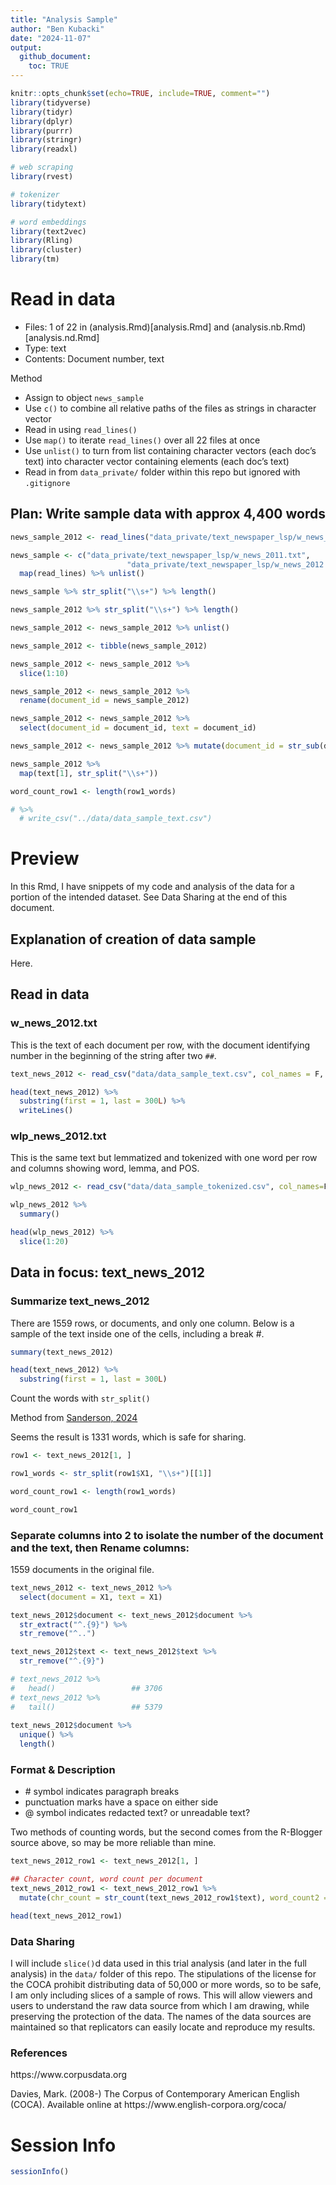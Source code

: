 ```yaml
---
title: "Analysis Sample"
author: "Ben Kubacki"
date: "2024-11-07"
output: 
  github_document:
    toc: TRUE
---
```


```r
knitr::opts_chunk$set(echo=TRUE, include=TRUE, comment="")
library(tidyverse)
library(tidyr)
library(dplyr)
library(purrr)
library(stringr)
library(readxl)

# web scraping
library(rvest)

# tokenizer
library(tidytext)

# word embeddings
library(text2vec)
library(Rling)
library(cluster)
library(tm)

```

# Read in data

- Files: 1 of 22 in (analysis.Rmd)[analysis.Rmd] and (analysis.nb.Rmd)[analysis.nd.Rmd]  
- Type: text  
- Contents: Document number, text   

Method  

- Assign to object `news_sample`  
- Use `c()` to combine all relative paths of the files as strings in character vector  
- Read in using `read_lines()`  
- Use `map()` to iterate `read_lines()` over all 22 files at once  
- Use `unlist()` to turn from list containing character vectors (each doc's text) into character vector containing elements (each doc's text)  
- Read in from `data_private/` folder within this repo but ignored with `.gitignore` 

## Plan: Write sample data with approx 4,400 words

```r

news_sample_2012 <- read_lines("data_private/text_newspaper_lsp/w_news_2012.txt")

news_sample <- c("data_private/text_newspaper_lsp/w_news_2011.txt",
                          "data_private/text_newspaper_lsp/w_news_2012.txt") %>%
  map(read_lines) %>% unlist()

news_sample %>% str_split("\\s+") %>% length()

news_sample_2012 %>% str_split("\\s+") %>% length()

news_sample_2012 <- news_sample_2012 %>% unlist()

news_sample_2012 <- tibble(news_sample_2012)

news_sample_2012 <- news_sample_2012 %>%
  slice(1:10)

news_sample_2012 <- news_sample_2012 %>%
  rename(document_id = news_sample_2012)

news_sample_2012 <- news_sample_2012 %>%
  select(document_id = document_id, text = document_id)

news_sample_2012 <- news_sample_2012 %>% mutate(document_id = str_sub(document_id, 3,9), text = str_sub(text, start = 10))

news_sample_2012 %>%
  map(text[1], str_split("\\s+"))

word_count_row1 <- length(row1_words)

# %>%
  # write_csv("../data/data_sample_text.csv")

```


# Preview

In this Rmd, I have snippets of my code and analysis of the data for a portion of the intended dataset. See Data Sharing at the end of this document.

## Explanation of creation of data sample

Here.   

## Read in data

### w_news_2012.txt

This is the text of each document per row, with the document identifying number in the beginning of the string after two `##`. 


```r


text_news_2012 <- read_csv("data/data_sample_text.csv", col_names = F, show_col_types = F) 

head(text_news_2012) %>%
  substring(first = 1, last = 300L) %>% 
  writeLines()

```

### wlp_news_2012.txt

This is the same text but lemmatized and tokenized with one word per row and columns showing word, lemma, and POS.

```r
wlp_news_2012 <- read_csv("data/data_sample_tokenized.csv", col_names=F, show_col_types = F) %>% rename(word = X1, lemma = X2, POS = X3)
```


```r
wlp_news_2012 %>% 
  summary()

head(wlp_news_2012) %>%
  slice(1:20)

```


## Data in focus: text_news_2012

### Summarize text_news_2012

There are 1559 rows, or documents, and only one column. Below is a sample of the text inside one of the cells, including a break #.

```r

summary(text_news_2012)

head(text_news_2012) %>%
  substring(first = 1, last = 300L)

```

Count the words with `str_split()` 

Method from [Sanderson, 2024](https://www.r-bloggers.com/2024/05/counting-words-in-a-string-in-r-a-comprehensive-guide/)

Seems the result is 1331 words, which is safe for sharing. 

```r

row1 <- text_news_2012[1, ]

row1_words <- str_split(row1$X1, "\\s+")[[1]]

word_count_row1 <- length(row1_words)

word_count_row1


```


### Separate columns into 2 to isolate the number of the document and the text, then Rename columns:

1559 documents in the original file.

```r
text_news_2012 <- text_news_2012 %>% 
  select(document = X1, text = X1) 

text_news_2012$document <- text_news_2012$document %>% 
  str_extract("^.{9}") %>% 
  str_remove("^..") 

text_news_2012$text <- text_news_2012$text %>% 
  str_remove("^.{9}") 

# text_news_2012 %>% 
#   head()                 ## 3706
# text_news_2012 %>% 
#   tail()                 ## 5379
  
text_news_2012$document %>% 
  unique() %>% 
  length()

```

### Format & Description

- \# symbol indicates paragraph breaks  
- punctuation marks have a space on either side  
- @ symbol indicates redacted text? or unreadable text?  

Two methods of counting words, but the second comes from the R-Blogger source above, so may be more reliable than mine.

```r

text_news_2012_row1 <- text_news_2012[1, ]

## Character count, word count per document
text_news_2012_row1 <- text_news_2012_row1 %>% 
  mutate(chr_count = str_count(text_news_2012_row1$text), word_count2 = str_count(text_news_2012_row1$text, "\\s+"))

head(text_news_2012_row1)

```




### Data Sharing

I will include `slice()`d data used in this trial analysis (and later in the full analysis) in the `data/` folder of this repo. The stipulations of the license for the COCA prohibit distributing data of 50,000 or more words, so to be safe, I am only including slices of a sample of rows. This will allow viewers and users to understand the raw data source from which I am drawing, while preserving the protection of the data. The names of the data sources are maintained so that replicators can easily locate and reproduce my results. 

### References 

https://www.corpusdata.org 

Davies, Mark. (2008-) The Corpus of Contemporary American English (COCA). Available online at https://www.english-corpora.org/coca/

# Session Info

```r
sessionInfo()
```

